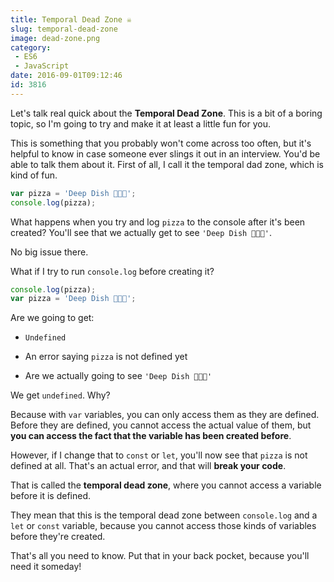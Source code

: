 ```yaml
---
title: Temporal Dead Zone ☠️
slug: temporal-dead-zone
image: dead-zone.png
category:
 - ES6
 - JavaScript
date: 2016-09-01T09:12:46
id: 3816
---
```


Let's talk real quick about the **Temporal Dead Zone**. This is a bit of a boring topic, so I'm going to try and make it at least a little fun for you.

This is something that you probably won't come across too often, but it's helpful to know in case someone ever slings it out in an interview. You'd be able to talk them about it. First of all, I call it the temporal dad zone, which is kind of fun.


```js
var pizza = 'Deep Dish 🍕🍕🍕';
console.log(pizza);

```

What happens when you try and log `pizza` to the console after it's been created? You'll see that we actually get to see `'Deep Dish 🍕🍕🍕'`.

No big issue there.

What if I try to run `console.log` before creating it?


```js
console.log(pizza);
var pizza = 'Deep Dish 🍕🍕🍕';

```

Are we going to get:



* `Undefined` 

* An error saying `pizza` is not defined yet

* Are we actually going to see `'Deep Dish 🍕🍕🍕'` 



We get `undefined`.  Why?

Because with `var` variables, you can only access them as they are defined. Before they are defined, you cannot access the actual value of them, but **you can access the fact that the variable has been created before**.

However, if I change that to `const` or `let`, you'll now see that `pizza` is not defined at all. That's an actual error, and that will **break your code**.

That is called the **temporal dead zone**, where you cannot access a variable before it is defined.

They mean that this is the temporal dead zone between `console.log` and a `let` or `const` variable, because you cannot access those kinds of variables before they're created.

That's all you need to know. Put that in your back pocket, because you'll need it someday!